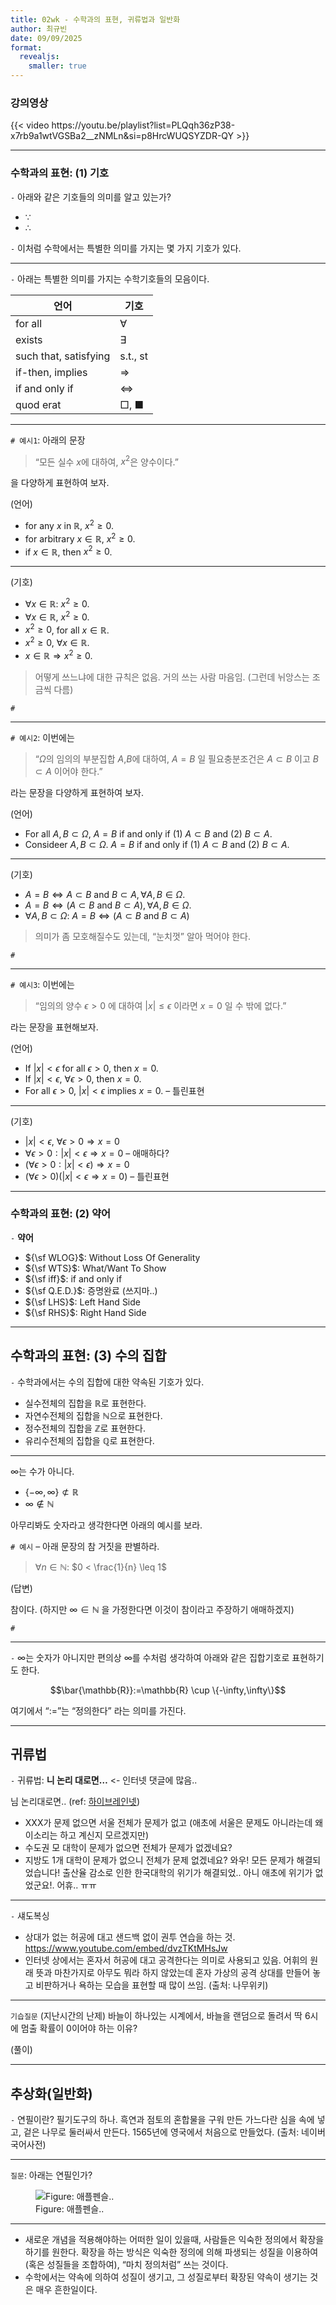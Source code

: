 ```yaml
---
title: 02wk - 수학과의 표현, 귀류법과 일반화
author: 최규빈
date: 09/09/2025
format:
  revealjs:
    smaller: true
---
```



### 강의영상 

{{< video https://youtu.be/playlist?list=PLQqh36zP38-x7rb9a1wtVGSBa2__zNMLn&si=p8HrcWUQSYZDR-QY >}}

---

### 수학과의 표현: (1) 기호

`-` 아래와 같은 기호들의 의미를 알고 있는가? 

- $\because$
- $\therefore$

`-` 이처럼 수학에서는 특별한 의미를 가지는 몇 가지 기호가 있다. 

---

`-` 아래는 특별한 의미를 가지는 수학기호들의 모음이다.

| 언어                  | 기호                                |
|-----------------------|-------------------------------------|
| for all               | ∀                                   |
| exists                | ∃                                   |
| such that, satisfying | s.t., st                            |
| if-then, implies      | ⇒                                   |
| if and only if        | ⇔                                   |
| quod erat             | □, ■                                |

---

`# 예시1`: 아래의 문장

> "모든 실수 $x$에 대하여, $x^2$은 양수이다."

을 다양하게 표현하여 보자.

(언어)

- for any $x$ in $\mathbb{R}$, $x^2 \geq 0$. 
- for arbitrary $x \in \mathbb{R}$, $x^2 \geq 0$. 
- if $x \in \mathbb{R}$, then $x^2 \geq 0$. 

---


(기호)

- $\forall x \in \mathbb{R}$: $x^2\geq 0$. 
- $\forall x \in \mathbb{R}$, $x^2\geq 0$. 
- $x^2 \geq 0$, for all $x \in \mathbb{R}$. 
- $x^2 \geq 0$, $\forall x \in \mathbb{R}$. 
- $x \in \mathbb{R} \Rightarrow x^2 \geq 0$. 

> 어떻게 쓰느냐에 대한 규칙은 없음. 거의 쓰는 사람 마음임. (그런데 뉘앙스는 조금씩 다름)

`#`

---

`# 예시2`: 이번에는

> "$\Omega$의 임의의 부분집합 $A$,$B$에 대하여, $A=B$ 일 필요충분조건은 $A\subset B$ 이고 $B \subset A$ 이어야 한다."

라는 문장을 다양하게 표현하여 보자. 

(언어)

- For all $A,B \subset \Omega$, $A=B$ if and only if (1) $A \subset B$ and (2) $B \subset A$. 
- Consideer $A,B \subset \Omega$. $A=B$ if and only if (1) $A \subset B$ and (2) $B \subset A$. 

---


(기호)

- $A = B \Leftrightarrow A \subset B \text{ and } B \subset A, \forall A,B \in \Omega$. 
- $A = B \Leftrightarrow \big(A \subset B \text{ and } B \subset A\big), \forall A,B \in \Omega$. 
- $\forall A,B \subset \Omega$: $A = B \Leftrightarrow \big(A \subset B \text{ and } B \subset A\big)$

> 의미가 좀 모호해질수도 있는데, "눈치껏" 알아 먹어야 한다. 

`#`

---

`# 예시3`: 이번에는 

> "임의의 양수 $\epsilon>0$ 에 대하여 $|x| \leq \epsilon$ 이라면 $x=0$ 일 수 밖에 없다."

라는 문장을 표현해보자. 

(언어)

- If $|x|< \epsilon$ for all $\epsilon>0$, then $x=0$. 
- If $|x|< \epsilon$, $\forall \epsilon>0$, then $x=0$.
- For all $\epsilon>0$, $|x|< \epsilon$ implies $x=0$. -- 틀린표현

---

(기호)

- $|x| < \epsilon,~ \forall \epsilon>0 \Rightarrow x=0$
- $\forall \epsilon>0: |x| < \epsilon \Rightarrow x=0$ -- 애매하다?
- $\big(\forall \epsilon>0:|x| < \epsilon\big) \Rightarrow x=0$
- $\big(\forall \epsilon>0\big)\big(|x| < \epsilon \Rightarrow x=0\big)$ -- 틀린표현

---

### 수학과의 표현: (2) 약어

`-` **약어** 

- ${\sf WLOG}$: Without Loss Of Generality 
- ${\sf WTS}$: What/Want To Show
- ${\sf iff}$: if and only if 
- ${\sf Q.E.D.}$: 증명완료 (쓰지마..) 
- ${\sf LHS}$: Left Hand Side
- ${\sf RHS}$: Right Hand Side

---

## 수학과의 표현: (3) 수의 집합

`-` 수학과에서는 수의 집합에 대한 약속된 기호가 있다. 

- 실수전체의 집합을 $\mathbb{R}$로 표현한다. 
- 자연수전체의 집합을 $\mathbb{N}$으로 표현한다. 
- 정수전체의 집합을 $\mathbb{Z}$로 표현한다. 
- 유리수전체의 집합을 $\mathbb{Q}$로 표현한다. 

---

:::{.callout-important}

$\infty$는 수가 아니다. 

- $\{-\infty,\infty\} \not\subset \mathbb{R}$
- $\infty \notin \mathbb{N}$

아무리봐도 숫자라고 생각한다면 아래의 예시를 보라.

`# 예시` -- 아래 문장의 참 거짓을 판별하라. 

> $\forall n \in \mathbb{N}$: $0 < \frac{1}{n} \leq 1$

(답변)

참이다. (하지만 $\infty \in \mathbb{N}$ 을 가정한다면 이것이 참이라고 주장하기 애매하겠지)

`#` 
:::

---

`-` $\infty$는 숫자가 아니지만 편의상 $\infty$를 수처럼 생각하여 아래와 같은 집합기호로 표현하기도 한다. 

$$\bar{\mathbb{R}}:=\mathbb{R} \cup \{-\infty,\infty\}$$

여기에서 "$:=$"는 "정의한다" 라는 의미를 가진다.

---

## 귀류법

`-` 귀류법: **니 논리 대로면...** <- 인터넷 댓글에 많음.. 

:::{.callout-note}
님 논리대로면.. (ref: [하이브레인넷](https://m.hibrain.net/braincafe/cafes/38/posts/205/articles/466461?pagekey=466461&listType=TOTAL&pagesize=5&sortType=RDT&limit=30&displayType=TIT&siteid=1&page=1))

- XXX가 문제 없으면 서울 전체가 문제가 없고 (애초에 서울은 문제도 아니라는데 왜 이소리는 하고 계신지 모르겠지만)
- 수도권 모 대학이 문제가 없으면 전체가 문제가 없겠네요?
- 지방도 1개 대학이 문제가 없으니 전체가 문제 없겠네요?
와우! 모든 문제가 해결되었습니다! 출산율 감소로 인한 한국대학의 위기가 해결되었.. 아니 애초에 위기가 없었군요!.
어휴.. ㅠㅠ

:::

---

`-` 섀도복싱 

- 상대가 없는 허공에 대고 샌드백 없이 권투 연습을 하는 것. <https://www.youtube.com/embed/dvzTKtMHsJw>
- 인터넷 상에서는 혼자서 허공에 대고 공격한다는 의미로 사용되고 있음. 어휘의 원래 뜻과 마찬가지로 아무도 뭐라 하지 않았는데 혼자 가상의 공격 상대를 만들어 놓고 비판하거나 욕하는 모습을 표현할 때 많이 쓰임. (출처: 나무위키)

---

`기습질문` (지난시간의 난제) 바늘이 하나있는 시계에서, 바늘을 랜덤으로 돌려서 딱 6시에 멈출 확률이 0이어야 하는 이유? 

(풀이)

---

## 추상화(일반화)

`-` 연필이란? 필기도구의 하나. 흑연과 점토의 혼합물을 구워 만든 가느다란 심을 속에 넣고, 겉은 나무로 둘러싸서 만든다. 1565년에 영국에서 처음으로 만들었다. (출처: 네이버국어사전)

---

`질문`: 아래는 연필인가? 

![Figure: 애플펜슬..](figs/02wk-fig1.png)

--- 

- 새로운 개념을 적용해야하는 어떠한 일이 있을때, 사람들은 익숙한 정의에서 확장을 하기를 원한다. 확장을 하는 방식은 익숙한 정의에 의해 파생되는 성질을 이용하여 (혹은 성질들을 조합하여), "마치 정의처럼" 쓰는 것이다. 
- 수학에서는 약속에 의하여 성질이 생기고, 그 성질로부터 확장된 약속이 생기는 것은 매우 흔한일이다. 


